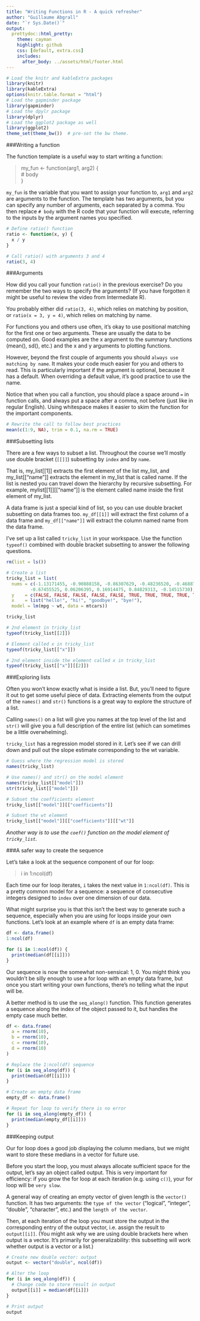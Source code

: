 ```yaml
---
title: "Writing Functions in R - A quick refresher"
author: "Guillaume Abgrall"
date: "`r Sys.Date()`"
output:
  prettydoc::html_pretty:
    theme: cayman
    highlight: github
    css: [default, extra.css]
    includes:
      after_body: ../assets/html/footer.html
---
```



```r
# Load the knitr and kableExtra packages
library(knitr)
library(kableExtra)
options(knitr.table.format = "html")
# Load the gapminder package
library(gapminder)
# Load the dpylr package
library(dplyr)
# Load the ggplot2 package as well
library(ggplot2)
theme_set(theme_bw())  # pre-set the bw theme.
```

###Writing a function    

The function template is a useful way to start writing a function:

>my_fun <- function(arg1, arg2) {  
  # body  
}  

`my_fun` is the variable that you want to assign your function to, `arg1` and `arg2` are arguments to the function. The template has two arguments, but you can specify any number of arguments, each separated by a comma. You then replace `# body` with the R code that your function will execute, referring to the inputs by the argument names you specified.  

```r
# Define ratio() function
ratio <- function(x, y) {
  x / y
}

# Call ratio() with arguments 3 and 4
ratio(3, 4)
```


###Arguments  

How did you call your function `ratio()` in the previous exercise? Do you remember the two ways to specify the arguments? (If you have forgotten it might be useful to review the video from Intermediate R).  

You probably either did `ratio(3, 4)`, which relies on matching by position, or `ratio(x = 3, y = 4)`, which relies on matching by name.  

For functions you and others use often, it's okay to use positional matching for the first one or two arguments. These are usually the data to be computed on. Good examples are the x argument to the summary functions (mean(), sd(), etc.) and the x and y arguments to plotting functions.  

However, beyond the first couple of arguments you should `always use matching by name`. It makes your code much easier for you and others to read. This is particularly important if the argument is optional, because it has a default. When overriding a default value, it's good practice to use the name.  

Notice that when you call a function, you should place a space around `=` in function calls, and always put a space after a comma, not before (just like in regular English). Using whitespace makes it easier to skim the function for the important components.  

```r
# Rewrite the call to follow best practices
mean(c(1:9, NA), trim = 0.1, na.rm = TRUE)
```


###Subsetting lists  

There are a few ways to subset a list. Throughout the course we'll mostly use double bracket (`[[]]`) subsetting by `index` and by `name`.

That is, my_list[[1]] extracts the first element of the list my_list, and my_list[["name"]] extracts the element in my_list that is called name. If the list is nested you can travel down the hierarchy by recursive subsetting. For example, mylist[[1]][["name"]] is the element called name inside the first element of my_list.  

A data frame is just a special kind of list, so you can use double bracket subsetting on data frames too. `my_df[[1]]` will extract the first column of a data frame and `my_df[["name"]]` will extract the column named name from the data frame.  

I've set up a list called `tricky_list` in your workspace. Use the function `typeof()` combined with double bracket subsetting to answer the following questions.  


```r
rm(list = ls())

# Create a list
tricky_list = list(
  nums = c(-1.13171455, -0.90888158, -0.86307629, -0.48236520, -0.46887554,
         -0.67455525, 0.06206395, 0.16914475, 0.84829313, -0.14515730),
  y    = c(FALSE, FALSE, FALSE, FALSE, FALSE, TRUE, TRUE, TRUE, TRUE, TRUE),
  x    = list("hello!", "hi!", "goodbye!", "bye!"),
  model = lm(mpg ~ wt, data = mtcars))

tricky_list

# 2nd element in tricky_list
typeof(tricky_list[[2]])

# Element called x in tricky_list
typeof(tricky_list[["x"]])

# 2nd element inside the element called x in tricky_list
typeof(tricky_list[["x"]][[2]])
```


###Exploring lists  

Often you won't know exactly what is inside a list. But, you'll need to figure it out to get some useful piece of data. Extracting elements from the output of the `names()` and `str()` functions is a great way to explore the structure of a list.  

Calling `names()` on a list will give you names at the top level of the list and `str()` will give you a full description of the entire list (which can sometimes be a little overwhelming).  

`tricky_list` has a regression model stored in it. Let's see if we can drill down and pull out the slope estimate corresponding to the wt variable.  

```r
# Guess where the regression model is stored
names(tricky_list)

# Use names() and str() on the model element
names(tricky_list[["model"]])
str(tricky_list[["model"]])

# Subset the coefficients element
tricky_list[["model"]][["coefficients"]]

# Subset the wt element
tricky_list[["model"]][["coefficients"]][["wt"]]
```

*Another way is to use the `coef()` function on the model element of `tricky_list`.*  

###A safer way to create the sequence  

Let's take a look at the sequence component of our for loop:  

> i in 1:ncol(df)  

Each time our for loop iterates, `i` takes the next value in `1:ncol(df)`. This is a pretty common model for a sequence: a sequence of consecutive integers designed to `index` over one dimension of our data.  

What might surprise you is that this isn't the best way to generate such a sequence, especially when you are using for loops inside your own functions. Let's look at an example where `df` is an empty data frame:  


```r
df <- data.frame()
1:ncol(df)

for (i in 1:ncol(df)) {
  print(median(df[[i]]))
}
```

Our sequence is now the somewhat non-sensical: 1, 0. You might think you wouldn't be silly enough to use a for loop with an empty data frame, but once you start writing your own functions, there's no telling what the input will be.  

A better method is to use the `seq_along()` function. This function generates a sequence along the index of the object passed to it, but handles the empty case much better.  

```r
df <- data.frame(
  a = rnorm(10),
  b = rnorm(10),
  c = rnorm(10),
  d = rnorm(10)
) 

# Replace the 1:ncol(df) sequence
for (i in seq_along(df)) {
  print(median(df[[i]]))
}

# Create an empty data frame
empty_df <- data.frame()

# Repeat for loop to verify there is no error
for (i in seq_along(empty_df)) {
  print(median(empty_df[[i]]))
}
```


###Keeping output  

Our for loop does a good job displaying the column medians, but we might want to store these medians in a vector for future use.  

Before you start the loop, you must always allocate sufficient space for the output, let's say an object called output. This is very important for efficiency: if you grow the for loop at each iteration (e.g. using `c()`), your for loop will be `very slow`.  

A general way of creating an empty vector of given length is the `vector()` function. It has two arguments: the `type of the vector` ("logical", "integer", "double", "character", etc.) and the `length of the vector`.  

Then, at each iteration of the loop you must store the output in the corresponding entry of the output vector, i.e. assign the result to `output[[i]]`. (You might ask why we are using double brackets here when output is a vector. It's primarily for generalizability: this subsetting will work whether output is a vector or a list.)  

```r
# Create new double vector: output
output <- vector("double", ncol(df))

# Alter the loop
for (i in seq_along(df)) {
  # Change code to store result in output
  output[[i]] = median(df[[i]])
}

# Print output
output
```

